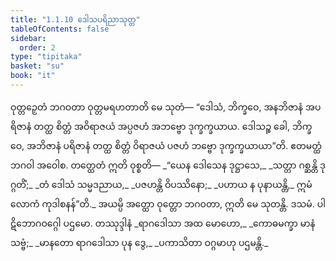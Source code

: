 ```yaml
---
title: "1.1.10 ဒေါသပရိညာသုတ္တ"
tableOfContents: false
sidebar:
  order: 2
type: "tipitaka"
basket: "su"
book: "it"
---
```



<DynamicBreadcrumb />

<Division number="10" book="it">

<Paragraph number="48" book="it">
ဝုတ္တဉှေတံ ဘဂဝတာ ဝုတ္တမရဟတာတိ မေ သုတံ—
</Paragraph>

<Paragraph number="49" book="it">
“ဒေါသံ, ဘိက္ခဝေ, အနဘိဇာနံ အပရိဇာနံ တတ္ထ စိတ္တံ အဝိရာဇယံ အပ္ပဇဟံ အဘဗ္ဗော ဒုက္ခက္ခယာယ. ဒေါသဉ္စ ခေါ, ဘိက္ခဝေ, အဘိဇာနံ ပရိဇာနံ တတ္ထ စိတ္တံ ဝိရာဇယံ ပဇဟံ ဘဗ္ဗော ဒုက္ခက္ခယာယာ”တိ. ဧတမတ္ထံ ဘဂဝါ အဝေါစ. တတ္ထေတံ ဣတိ ဝုစ္စတိ—
</Paragraph>

<Paragraph number="50" type="verses" book="it">
_“ယေန ဒေါသေန ဒုဋ္ဌာသေ,_  
_သတ္တာ ဂစ္ဆန္တိ ဒုဂ္ဂတိံ;_  
_တံ ဒေါသံ သမ္မဒညာယ,_  
_ပဇဟန္တိ ဝိပဿိနော;_  
_ပဟာယ န ပုနာယန္တိ,_  
ဣမံ လောကံ ကုဒါစနန်”တိ._  

</Paragraph>

<Paragraph number="51" book="it">
အယမ္ပိ အတ္ထော ဝုတ္တော ဘဂဝတာ, ဣတိ မေ သုတန္တိ.

</Paragraph>
</Division>

<Paragraph number="52" type="center" book="it">
ဒသမံ.



</Paragraph>

<Paragraph number="53" type="center" book="it">
ပါဋိဘောဂဝဂ္ဂေါ ပဌမော.



</Paragraph>

<Paragraph number="54" type="center" book="it">
တဿုဒ္ဒါနံ


</Paragraph>

<Paragraph number="55" type="verses" book="it">
_ရာဂဒေါသာ အထ မောဟော,_  
_ကောဓမက္ခာ မာနံ သဗ္ဗံ;_  
_မာနတော ရာဂဒေါသာ ပုန ဒွေ,_  
_ပကာသိတာ ဝဂ္ဂမာဟု ပဌမန္တိ._
</Paragraph>